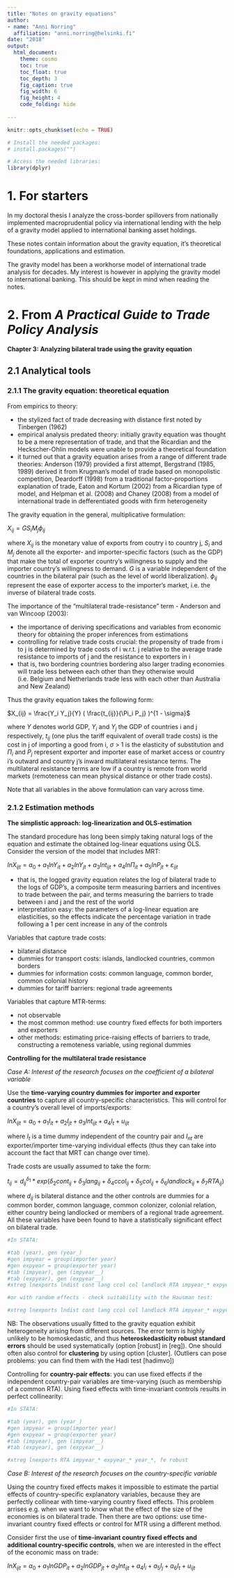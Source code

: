 ```yaml
---
title: "Notes on gravity equations"
author: 
- name: "Anni Norring"
  affiliation: "anni.norring@helsinki.fi"
date: "2018"
output:
  html_document:
    theme: cosmo
    toc: true
    toc_float: true
    toc_depth: 3
    fig_caption: true
    fig_width: 6
    fig_height: 4
    code_folding: hide
 
---
```


```r
knitr::opts_chunk$set(echo = TRUE)
```

```r
# Install the needed packages:
# install.packages("")

# Access the needed libraries:
library(dplyr)
```

# 1. For starters

In my doctoral thesis I analyze the cross-border spillovers from nationally implemented macroprudential policy via international lending with the help of a gravity model applied to international banking asset holdings. 

These notes contain information about the gravity equation, it's theoretical foundations, applications and estimation. 

The gravity model has been a workhorse model of international trade analysis for decades. My interest is however in applying the gravity model to international banking. This should be kept in mind when reading the notes.

# 2. From *A Practical Guide to Trade Policy Analysis*

**Chapter 3: Analyzing bilateral trade using the gravity equation**

## 2.1 Analytical tools

### 2.1.1 The gravity equation: theoretical equation

From empirics to theory:

- the stylized fact of trade decreasing with distance first noted by Tinbergen (1962)
- empirical analysis predated theory: initially gravity equation was thought to be a mere representation of trade, and that the Ricardian and the Heckscher-Ohlin models were unable to provide a theoretical foundation
- it turned out that a gravity equation arises from a range of different trade theories: Anderson (1979) provided a first attempt, Bergstrand (1985, 1989) derived it from Krugman's model of trade based on monopolistic competition, Deardorff (1998) from a traditional factor-proportions explanation of trade, Eaton and Kortum (2002) from a Ricardian type of model, and Helpman et al. (2008) and Chaney (2008) from a model of international trade in defferentiated goods with firm heterogeneity

The gravity equation in the general, multiplicative formulation:

$X_{ij} = G S_i M_j \phi_{ij}$

where $X_{ij}$ is the monetary value of exports from coutry i to country j, $S_i$ and $M_j$ denote all the exporter- and importer-specific factors (such as the GDP) that make the total of exporter country's willingness to supply and the importer country's willingness to demand. $G$ is a variable independent of the countries in the bilateral pair (such as the level of world liberalization). $\phi_{ij}$ represent the ease of exporter access to the importer's market, i.e. the inverse of bilateral trade costs.

The importance of the "multilateral trade-resistance" term - Anderson and van Wincoop (2003):

- the importance of deriving specifications and variables from economic theory for obtaining the proper inferences from estimations
- controlling for relative trade costs crucial: the propensity of trade from i to j is determined by trade costs of i w.r.t. j relative to the average trade resistance to imports of j and the resistance to exporters in i
- that is, two bordering countries bordering also larger trading economies will trade less between each other than they otherwise would (i.e. Belgium and Netherlands trade less with each other than Australia and New Zealand)

Thus the gravity equation takes the following form:

$X_{ij} = \frac{Y_i Y_j}{Y} ( \frac{t_{ij}}{\Pi_i P_j} )^{1 - \sigma}$

where $Y$ denotes world GDP, $Y_i$ and $Y_j$ the GDP of countries i and j respectively, $t_{ij}$ (one plus
the tariff equivalent of overall trade costs) is the cost in j of importing a good from i, $\sigma$ > 1 is the
elasticity of substitution and $\Pi_i$ and $P_j$ represent exporter and importer ease of market access or
country i’s outward and country j’s inward multilateral resistance terms. The multilateral resistance terms are low if a country is remote from world markets (remoteness can mean physical distance or other trade costs). 

Note that all variables in the above formulation can vary across time. 

### 2.1.2 Estimation methods

**The simplistic approach: log-linearization and OLS-estimation**

The standard procedure has long been simply taking natural logs of the equation and estimate the obtained log-linear equations using OLS. Consider the version of the model that includes MRT:

$ln X_{ijt} = a_0 + a_1 ln Y_{it} + a_2 ln Y_{jt} + a_3 ln t_{ijt} + a_4 ln \Pi_{it} + a_5 ln P_{jt} + \varepsilon_{ijt}$

- that is, the logged gravity equation relates the log of bilateral trade to the logs of GDP's, a composite term measuring barriers and incentives to trade between the pair, and terms measuring the barriers to trade between i and j and the rest of the world
- interpretation easy: the parameters of a log-linear equation are elasticities, so the effects indicate the percentage variation in trade following a 1 per cent increase in any of the controls

Variables that capture trade costs:

- bilateral distance
- dummies for transport costs: islands, landlocked countries, common borders
- dummies for information costs: common language, common border, common colonial history
- dummies for tariff barriers: regional trade agreements

Variables that capture MTR-terms:

- not observable
- the most common method: use country fixed effects for both importers and exporters
- other methods: estimating price-raising effects of barriers to trade, constructing a remoteness variable, using regional dummies

**Controlling for the multilateral trade resistance**

*Case A: Interest of the research focuses on the coefficient of a bilateral variable*

Use the **time-varying country dummies for importer and exporter countries** to capture all country-specific characteristics. This will control for a country's overall level of imports/exports:

$ln X_{ijt} = a_0 + a_1 I_{it} + a_2 I_{jt} + a_3 ln t_{ijt} + a_4 I_{t} + u_{ijt}$

where $I_t$ is a time dummy independent of the country pair and $I_{nt}$ are exporter/importer time-varying individual effects (thus they can take into account the fact that MRT can change over time).

Trade costs are usually assumed to take the form:

$t_{ij} = d_{ij}^{\delta_1}*exp(\delta_2 cont_{ij} + \delta_3 lang_{ij} + \delta_4 ccol_{ij} + \delta_5 col_{ij} + \delta_6 landlock_{ij} + \delta_7 RTA_{ij})$

where $d_{ij}$ is bilateral distance and the other controls are dummies for a common border, common language, common colonizer, colonial relation, either country being landlocked or members of a regional trade agreement. All these variables have been found to have a statistically significant effect on bilateral trade.


```r
#In STATA:

#tab (year), gen (year_)
#gen impyear = group(importer year)
#gen expyear = group(exporter year)
#tab (impyear), gen (impyear__)
#tab (expyear), gen (expyear__)
#xtreg lnexports lndist cont lang ccol col landlock RTA impyear_* expyear_* year_*, robust

#or with random effects - check suitability with the Hausman test:

#xtreg lnexports lndist cont lang ccol col landlock RTA impyear_* expyear_* year_*, re robust

```

NB: The observations usually fitted to the gravity equation exhibit heterogeneity arising from different sources. The error term is highly unlikely to be homoskedastic, and thus **heteroskedasticity robust standard errors** should be used systematically (option [robust] in [reg]). One should often also control for **clustering** by using option [cluster]. (Outliers can pose problems: you can find them with the Hadi test [hadimvo])

Controlling for **country-pair effects**: you can use fixed effects if the independent country-pair variables are time-varying (such as membership of a common RTA). Using fixed effects with time-invariant controls results in perfect collinearity:

```r
#In STATA:

#tab (year), gen (year_)
#gen impyear = group(importer year)
#gen expyear = group(exporter year)
#tab (impyear), gen (impyear__)
#tab (expyear), gen (expyear__)

#xtreg lnexports RTA impyear_* expyear_* year_*, fe robust

```


*Case B: Interest of the research focuses on the country-specific variable*

Using the country fixed effects makes it impossible to estimate the partial effects of country-specific explanatory variables, because they are perfectly collinear with time-varying country fixed effects. This problem arrises e.g. when we want to know what the effect of the size of the economies is on bilateral trade. Then there are two options: use time-invariant country fixed effects or control for MTR using a different method. 

Consider first the use of **time-invariant country fixed effects and additional country-specific controls**, when we are interested in the effect of the economic mass on trade:

$ln X_{ijt} = a_0 + a_1 ln GDP_{it} + a_2 ln GDP_{jt} + a_3 ln t_{ijt} + a_4 I_{i} + a_5 I_{j} + a_6 I_{t} + u_{ijt}$

























